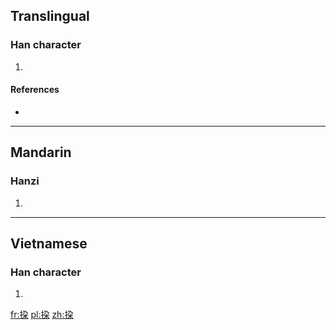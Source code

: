 {{also|挆}}
==Translingual==

===Han character===
{{Han char|rn=64|rad=手|as=06|sn=9|four=|canj=手弓尸木 (QNSD), X手弓尸木 (XQNSD)}}

# {{defn|Han|sort=手06}}

====References====
* {{Han ref|kx=0429.160|dkj=12030|dj=0778.120|hdz=31876.090|uh=6305|ud=25349}}

----

==Mandarin==

===Hanzi===
{{cmn-hanzi|pin=[[duǒ]] ([[duo3]])|wg=to<sup>3</sup>}}

# {{defn|lang=cmn|sort=手06}}

----

==Vietnamese==

===Han character===
{{vi-readings|rs=手06| hanviet = xoá}}

# {{defn|lang=vi|sort=手06}}

[[fr:挅]]
[[pl:挅]]
[[zh:挅]]